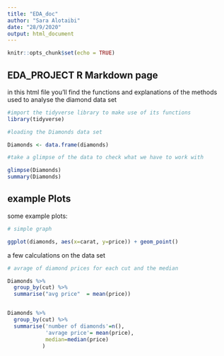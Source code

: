 ---
title: "EDA_doc"
author: "Sara Alotaibi"
date: "28/9/2020"
output: html_document
---

```{r setup, include=FALSE}
knitr::opts_chunk$set(echo = TRUE)
```

## EDA_PROJECT R Markdown page

in this html file you'll find the functions and explanations of the methods used to analyse the diamond data set 



```{r diamonds}
#import the tidyverse library to make use of its functions 
library(tidyverse)

#loading the Diamonds data set 

Diamonds <- data.frame(diamonds)

#take a glimpse of the data to check what we have to work with 

glimpse(Diamonds)
summary(Diamonds)
```

## example Plots

some example plots:

```{r }
# simple graph 

ggplot(diamonds, aes(x=carat, y=price)) + geom_point()
```

a few calculations on the data set 

```{r }
# avrage of diamond prices for each cut and the median  

Diamonds %>% 
  group_by(cut) %>% 
  summarise("avg price"  = mean(price))


Diamonds %>%
  group_by(cut) %>%
  summarise('number of diamonds'=n(), 
            'avrage price'= mean(price), 
            median=median(price)
           )

```

